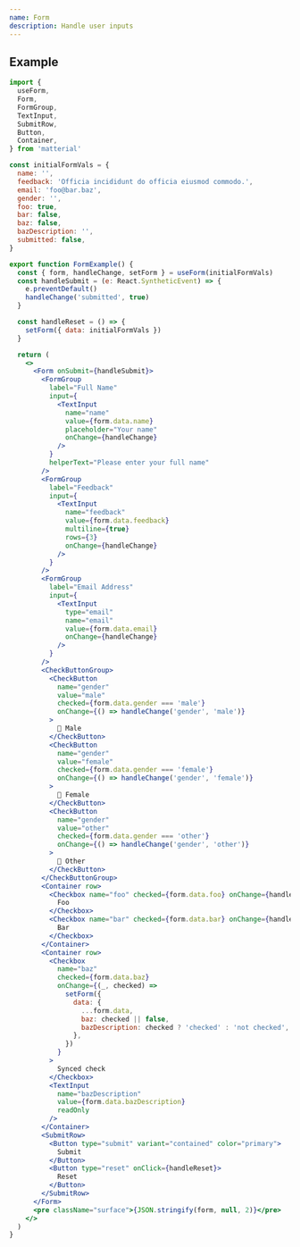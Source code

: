 ```yaml
---
name: Form
description: Handle user inputs
---
```


## Example

<FormExample />

```jsx
import {
  useForm,
  Form,
  FormGroup,
  TextInput,
  SubmitRow,
  Button,
  Container,
} from 'matterial'

const initialFormVals = {
  name: '',
  feedback: 'Officia incididunt do officia eiusmod commodo.',
  email: 'foo@bar.baz',
  gender: '',
  foo: true,
  bar: false,
  baz: false,
  bazDescription: '',
  submitted: false,
}

export function FormExample() {
  const { form, handleChange, setForm } = useForm(initialFormVals)
  const handleSubmit = (e: React.SyntheticEvent) => {
    e.preventDefault()
    handleChange('submitted', true)
  }

  const handleReset = () => {
    setForm({ data: initialFormVals })
  }

  return (
    <>
      <Form onSubmit={handleSubmit}>
        <FormGroup
          label="Full Name"
          input={
            <TextInput
              name="name"
              value={form.data.name}
              placeholder="Your name"
              onChange={handleChange}
            />
          }
          helperText="Please enter your full name"
        />
        <FormGroup
          label="Feedback"
          input={
            <TextInput
              name="feedback"
              value={form.data.feedback}
              multiline={true}
              rows={3}
              onChange={handleChange}
            />
          }
        />
        <FormGroup
          label="Email Address"
          input={
            <TextInput
              type="email"
              name="email"
              value={form.data.email}
              onChange={handleChange}
            />
          }
        />
        <CheckButtonGroup>
          <CheckButton
            name="gender"
            value="male"
            checked={form.data.gender === 'male'}
            onChange={() => handleChange('gender', 'male')}
          >
            👨 Male
          </CheckButton>
          <CheckButton
            name="gender"
            value="female"
            checked={form.data.gender === 'female'}
            onChange={() => handleChange('gender', 'female')}
          >
            👩 Female
          </CheckButton>
          <CheckButton
            name="gender"
            value="other"
            checked={form.data.gender === 'other'}
            onChange={() => handleChange('gender', 'other')}
          >
            🧑 Other
          </CheckButton>
        </CheckButtonGroup>
        <Container row>
          <Checkbox name="foo" checked={form.data.foo} onChange={handleChange}>
            Foo
          </Checkbox>
          <Checkbox name="bar" checked={form.data.bar} onChange={handleChange}>
            Bar
          </Checkbox>
        </Container>
        <Container row>
          <Checkbox
            name="baz"
            checked={form.data.baz}
            onChange={(_, checked) =>
              setForm({
                data: {
                  ...form.data,
                  baz: checked || false,
                  bazDescription: checked ? 'checked' : 'not checked',
                },
              })
            }
          >
            Synced check
          </Checkbox>
          <TextInput
            name="bazDescription"
            value={form.data.bazDescription}
            readOnly
          />
        </Container>
        <SubmitRow>
          <Button type="submit" variant="contained" color="primary">
            Submit
          </Button>
          <Button type="reset" onClick={handleReset}>
            Reset
          </Button>
        </SubmitRow>
      </Form>
      <pre className="surface">{JSON.stringify(form, null, 2)}</pre>
    </>
  )
}
```
